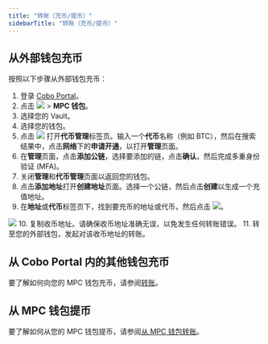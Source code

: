 ```yaml
---
title: "转账（充币/提币）"
sidebarTitle: "转账（充币/提币）"
---
```


## 从外部钱包充币

按照以下步骤从外部钱包充币：
1. 登录 [Cobo Portal](https://portal.cobo.com/login)。
2. 点击 <img src="/cn/images/mpc-wallet/wallets-icon.svg" className="icon"></img> > **MPC 钱包**。
3. 选择您的 Vault。
4. 选择您的钱包。
5. 点击 <img src="/en/images/mpc-wallet/token-management.svg" className="icon"></img> 打开**代币管理**标签页。输入一个**代币**名称（例如 BTC），然后在搜索结果中，点击**网络**下的**申请开通**，以打开**管理**页面。
6. 在**管理**页面，点击**添加公链**，选择要添加的链，点击**确认**，然后完成多重身份验证 (MFA)。
7. 关闭**管理**和**代币管理**页面以返回您的钱包。
8. 点击**添加地址**打开**创建地址**页面。选择一个公链，然后点击**创建**以生成一个充值地址。
9. 在**地址**或**代币**标签页下，找到要充币的地址或代币，然后点击 <img src="/cn/images/mpc-wallet/icon_deposit.svg" className="icon"></img>。
<img src="/cn/images/mpc-wallet/deposit.png" className="screenshot_full_screen"/>
10. 复制收币地址。请确保收币地址准确无误，以免发生任何转账错误。
11. 转至您的外部钱包，发起对该收币地址的转账。

## 从 Cobo Portal 内的其他钱包充币

要了解如何向您的 MPC 钱包充币，请参阅[转账](/cn/portal/transfers/introduction)。

## 从 MPC 钱包提币

要了解如何从您的 MPC 钱包提币，请参阅[从 MPC 钱包转账](/cn/portal/transfers/from-mpc-wallets)。